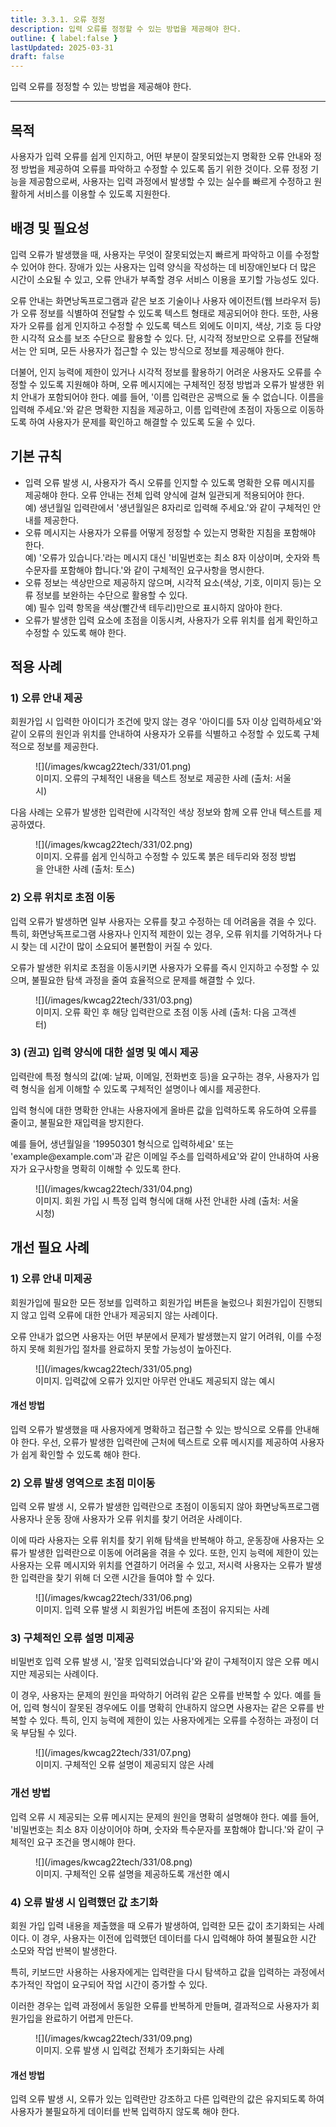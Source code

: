 ```yaml
---
title: 3.3.1. 오류 정정
description: 입력 오류를 정정할 수 있는 방법을 제공해야 한다.
outline: { label:false }
lastUpdated: 2025-03-31
draft: false
---
```


입력 오류를 정정할 수 있는 방법을 제공해야 한다.
* * *

## 목적
사용자가 입력 오류를 쉽게 인지하고, 어떤 부분이 잘못되었는지 명확한 오류 안내와 정정 방법을 제공하여 오류를 파악하고 수정할 수 있도록 돕기 위한 것이다. 오류 정정 기능을 제공함으로써, 사용자는 입력 과정에서 발생할 수 있는 실수를 빠르게 수정하고 원활하게 서비스를 이용할 수 있도록 지원한다.

##	배경 및 필요성
입력 오류가 발생했을 때, 사용자는 무엇이 잘못되었는지 빠르게 파악하고 이를 수정할 수 있어야 한다. 장애가 있는 사용자는 입력 양식을 작성하는 데 비장애인보다 더 많은 시간이 소요될 수 있고, 오류 안내가 부족할 경우 서비스 이용을 포기할 가능성도 있다.

오류 안내는 화면낭독프로그램과 같은 보조 기술이나 사용자 에이전트(웹 브라우저 등)가 오류 정보를 식별하여 전달할 수 있도록 텍스트 형태로 제공되어야 한다. 또한, 사용자가 오류를 쉽게 인지하고 수정할 수 있도록 텍스트 외에도 이미지, 색상, 기호 등 다양한 시각적 요소를 보조 수단으로 활용할 수 있다. 단, 시각적 정보만으로 오류를 전달해서는 안 되며, 모든 사용자가 접근할 수 있는 방식으로 정보를 제공해야 한다.

더불어, 인지 능력에 제한이 있거나 시각적 정보를 활용하기 어려운 사용자도 오류를 수정할 수 있도록 지원해야 하며, 오류 메시지에는 구체적인 정정 방법과 오류가 발생한 위치 안내가 포함되어야 한다. 예를 들어, '이름 입력란은 공백으로 둘 수 없습니다. 이름을 입력해 주세요.'와 같은 명확한 지침을 제공하고, 이름 입력란에 초점이 자동으로 이동하도록 하여 사용자가 문제를 확인하고 해결할 수 있도록 도울 수 있다.

##	기본 규칙
- 입력 오류 발생 시, 사용자가 즉시 오류를 인지할 수 있도록 명확한 오류 메시지를 제공해야 한다. 오류 안내는 전체 입력 양식에 걸쳐 일관되게 적용되어야 한다.<br/>예) 생년월일 입력란에서 '생년월일은 8자리로 입력해 주세요.'와 같이 구체적인 안내를 제공한다.
- 오류 메시지는 사용자가 오류를 어떻게 정정할 수 있는지 명확한 지침을 포함해야 한다.<br/>예) '오류가 있습니다.'라는 메시지 대신 '비밀번호는 최소 8자 이상이며, 숫자와 특수문자를 포함해야 합니다.'와 같이 구체적인 요구사항을 명시한다.
- 오류 정보는 색상만으로 제공하지 않으며, 시각적 요소(색상, 기호, 이미지 등)는 오류 정보를 보완하는 수단으로 활용할 수 있다.<br/>예) 필수 입력 항목을 색상(빨간색 테두리)만으로 표시하지 않아야 한다.
- 오류가 발생한 입력 요소에 초점을 이동시켜, 사용자가 오류 위치를 쉽게 확인하고 수정할 수 있도록 해야 한다.

## 적용 사례
### 1)	오류 안내 제공
회원가입 시 입력한 아이디가 조건에 맞지 않는 경우 '아이디를 5자 이상 입력하세요'와 같이 오류의 원인과 위치를 안내하여 사용자가 오류를 식별하고 수정할 수 있도록 구체적으로 정보를 제공한다.

<figure>
	![](/images/kwcag22tech/331/01.png)
	<figcaption>이미지. 오류의 구체적인 내용을 텍스트 정보로 제공한 사례 (출처: 서울시)</figcaption>
</figure>

다음 사례는 오류가 발생한 입력란에 시각적인 색상 정보와 함께 오류 안내 텍스트를 제공하였다.

<figure>
	![](/images/kwcag22tech/331/02.png)
	<figcaption>이미지. 오류를 쉽게 인식하고 수정할 수 있도록 붉은 테두리와 정정 방법을 안내한 사례 (출처: 토스)</figcaption>
</figure>

### 2)	오류 위치로 초점 이동
입력 오류가 발생하면 일부 사용자는 오류를 찾고 수정하는 데 어려움을 겪을 수 있다. 특히, 화면낭독프로그램 사용자나 인지적 제한이 있는 경우, 오류 위치를 기억하거나 다시 찾는 데 시간이 많이 소요되어 불편함이 커질 수 있다.

오류가 발생한 위치로 초점을 이동시키면 사용자가 오류를 즉시 인지하고 수정할 수 있으며, 불필요한 탐색 과정을 줄여 효율적으로 문제를 해결할 수 있다.

<figure>
	![](/images/kwcag22tech/331/03.png)
	<figcaption>이미지. 오류 확인 후 해당 입력란으로 초점 이동 사례 (출처: 다음 고객센터)</figcaption>
</figure>

### 3)	(권고) 입력 양식에 대한 설명 및 예시 제공
입력란에 특정 형식의 값(예: 날짜, 이메일, 전화번호 등)을 요구하는 경우, 사용자가 입력 형식을 쉽게 이해할 수 있도록 구체적인 설명이나 예시를 제공한다.

입력 형식에 대한 명확한 안내는 사용자에게 올바른 값을 입력하도록 유도하여 오류를 줄이고, 불필요한 재입력을 방지한다. 

예를 들어, 생년월일을 '19950301 형식으로 입력하세요' 또는 '<span>example</span>@example.com'과 같은 이메일 주소를 입력하세요'와 같이 안내하여 사용자가 요구사항을 명확히 이해할 수 있도록 한다.

<figure>
	![](/images/kwcag22tech/331/04.png)
	<figcaption>이미지. 회원 가입 시 특정 입력 형식에 대해 사전 안내한 사례 (출처: 서울 시청)</figcaption>
</figure>

## 개선 필요 사례

### 1)	오류 안내 미제공
회원가입에 필요한 모든 정보를 입력하고 회원가입 버튼을 눌렀으나 회원가입이 진행되지 않고 입력 오류에 대한 안내가 제공되지 않는 사례이다.

오류 안내가 없으면 사용자는 어떤 부분에서 문제가 발생했는지 알기 어려워, 이를 수정하지 못해 회원가입 절차를 완료하지 못할 가능성이 높아진다.

<figure>
	![](/images/kwcag22tech/331/05.png)
	<figcaption>이미지. 입력값에 오류가 있지만 아무런 안내도 제공되지 않는 예시</figcaption>
</figure>

#### 개선 방법
입력 오류가 발생했을 때 사용자에게 명확하고 접근할 수 있는 방식으로 오류를 안내해야 한다. 우선, 오류가 발생한 입력란에 근처에 텍스트로 오류 메시지를 제공하여 사용자가 쉽게 확인할 수 있도록 해야 한다.

### 2)	오류 발생 영역으로 초점 미이동
입력 오류 발생 시, 오류가 발생한 입력란으로 초점이 이동되지 않아 화면낭독프로그램 사용자나 운동 장애 사용자가 오류 위치를 찾기 어려운 사례이다.

이에 따라 사용자는 오류 위치를 찾기 위해 탐색을 반복해야 하고, 운동장애 사용자는 오류가 발생한 입력란으로 이동에 어려움을 겪을 수 있다. 또한, 인지 능력에 제한이 있는 사용자는 오류 메시지와 위치를 연결하기 어려울 수 있고, 저시력 사용자는 오류가 발생한 입력란을 찾기 위해 더 오랜 시간을 들여야 할 수 있다.

<figure>
	![](/images/kwcag22tech/331/06.png)
	<figcaption>이미지. 입력 오류 발생 시 회원가입 버튼에 초점이 유지되는 사례</figcaption>
</figure>

### 3)	구체적인 오류 설명 미제공
비밀번호 입력 오류 발생 시, '잘못 입력되었습니다'와 같이 구체적이지 않은 오류 메시지만 제공되는 사례이다.

이 경우, 사용자는 문제의 원인을 파악하기 어려워 같은 오류를 반복할 수 있다. 예를 들어, 입력 형식이 잘못된 경우에도 이를 명확히 안내하지 않으면 사용자는 같은 오류를 반복할 수 있다. 특히, 인지 능력에 제한이 있는 사용자에게는 오류를 수정하는 과정이 더욱 부담될 수 있다.

<figure>
	![](/images/kwcag22tech/331/07.png)
	<figcaption>이미지. 구체적인 오류 설명이 제공되지 않은 사례</figcaption>
</figure>

### 개선 방법
입력 오류 시 제공되는 오류 메시지는 문제의 원인을 명확히 설명해야 한다. 예를 들어, '비밀번호는 최소 8자 이상이어야 하며, 숫자와 특수문자를 포함해야 합니다.'와 같이 구체적인 요구 조건을 명시해야 한다.

<figure>
	![](/images/kwcag22tech/331/08.png)
	<figcaption>이미지. 구체적인 오류 설명을 제공하도록 개선한 예시</figcaption>
</figure>

### 4)	오류 발생 시 입력했던 값 초기화
회원 가입 입력 내용을 제출했을 때 오류가 발생하여, 입력한 모든 값이 초기화되는 사례이다. 이 경우, 사용자는 이전에 입력했던 데이터를 다시 입력해야 하여 불필요한 시간 소모와 작업 반복이 발생한다.

특히, 키보드만 사용하는 사용자에게는 입력란을 다시 탐색하고 값을 입력하는 과정에서 추가적인 작업이 요구되어 작업 시간이 증가할 수 있다. 

이러한 경우는 입력 과정에서 동일한 오류를 반복하게 만들며, 결과적으로 사용자가 회원가입을 완료하기 어렵게 만든다.

<figure>
	![](/images/kwcag22tech/331/09.png)
	<figcaption>이미지. 오류 발생 시 입력값 전체가 초기화되는 사례</figcaption>
</figure>

#### 개선 방법
입력 오류 발생 시, 오류가 있는 입력란만 강조하고 다른 입력란의 값은 유지되도록 하여 사용자가 불필요하게 데이터를 반복 입력하지 않도록 해야 한다.

